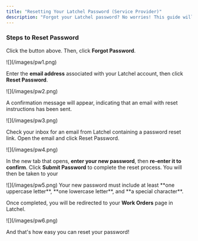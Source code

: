 ```yaml
---
title: "Resetting Your Latchel Password (Service Provider)"
description: "Forgot your Latchel password? No worries! This guide will walk you through the simple steps to reset your password and regain access to your account. Follow the instructions below to get back in quickly."
---
```


### **Steps to Reset Password**

<CardGroup cols={2}>
  <Card title="Need resetting your password? Click here!" icon="shield-keyhole" color="#ff9b8a" horizontal href="https://app.latchel.com/login">
    
  </Card>
</CardGroup>

Click the button above. Then, click **Forgot Password**.

<Frame>
  ![](/images/pw1.png)
</Frame>

Enter the **email address** associated with your Latchel account, then click **Reset Password**.

<Frame>
  ![](/images/pw2.png)
</Frame>

A confirmation message will appear, indicating that an email with reset instructions has been sent.

<Frame>
  ![](/images/pw3.png)
</Frame>

Check your inbox for an email from Latchel containing a password reset link. Open the email and click Reset Password.

<Frame>
  ![](/images/pw4.png)
</Frame>

In the new tab that opens, **enter your new password**, then **re-enter it to confirm**. Click **Submit Password** to complete the reset process. You will then be taken to your

<Frame>
  ![](/images/pw5.png)
</Frame>

<Tip>
  Your new password must include at least **one uppercase letter**, **one lowercase letter**, and **a special character**.
</Tip>

Once completed, you will be redirected to your **Work Orders** page in Latchel.

<Frame>
  ![](/images/pw6.png)
</Frame>

And that's how easy you can reset your password\!